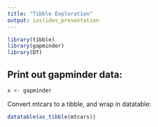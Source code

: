 ```yaml
---
title: "Tibble Exploration"
output: ioslides_presentation
---
```


<!--label chunks!, the options for the code chunk goes after "r" -->
```r
library(tibble)
library(gapminder)
library(DT)
```

## Print out gapminder data:
```r
x <- gapminder
```
<!--This is a comment-->
Convert mtcars to a tibble, and wrap in datatable:

```r
datatable(as_tibble(mtcars))
```


